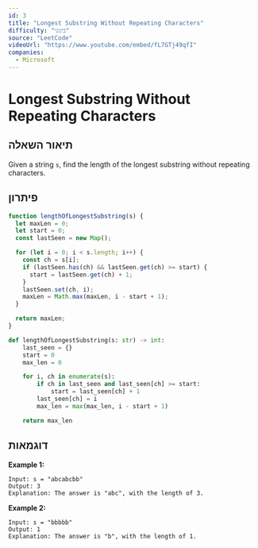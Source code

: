 ```yaml
---
id: 3
title: "Longest Substring Without Repeating Characters"
difficulty: "בינוני"
source: "LeetCode"
videoUrl: "https://www.youtube.com/embed/fL7GTj49qfI"
companies:
  - Microsoft
---
```


# Longest Substring Without Repeating Characters

## תיאור השאלה

Given a string `s`, find the length of the longest substring without repeating characters.

## פיתרון

```javascript
function lengthOfLongestSubstring(s) {
  let maxLen = 0;
  let start = 0;
  const lastSeen = new Map();

  for (let i = 0; i < s.length; i++) {
    const ch = s[i];
    if (lastSeen.has(ch) && lastSeen.get(ch) >= start) {
      start = lastSeen.get(ch) + 1;
    }
    lastSeen.set(ch, i);
    maxLen = Math.max(maxLen, i - start + 1);
  }

  return maxLen;
}
```

```python
def lengthOfLongestSubstring(s: str) -> int:
    last_seen = {}
    start = 0
    max_len = 0

    for i, ch in enumerate(s):
        if ch in last_seen and last_seen[ch] >= start:
            start = last_seen[ch] + 1
        last_seen[ch] = i
        max_len = max(max_len, i - start + 1)

    return max_len
```

## דוגמאות

**Example 1:**
```
Input: s = "abcabcbb"
Output: 3
Explanation: The answer is "abc", with the length of 3.
```

**Example 2:**
```
Input: s = "bbbbb"
Output: 1
Explanation: The answer is "b", with the length of 1.
```


